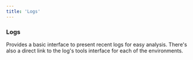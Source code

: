 ```yaml
---
title: 'Logs'
---
```


### Logs
Provides a basic interface to present recent logs for easy analysis. There's also a direct link to the log's tools interface for each of the environments.

